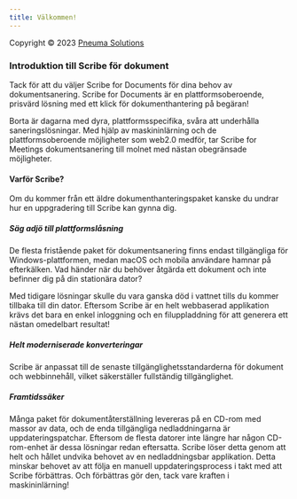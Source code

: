 ```yaml
---
title: Välkommen!
---
```



Copyright © 2023 [Pneuma Solutions](https://www.pneumasolutions.com)  
### Introduktion till Scribe för dokument

Tack för att du väljer Scribe for Documents för dina behov av dokumentsanering. Scribe for Documents är en plattformsoberoende, prisvärd lösning med ett klick för dokumenthantering på begäran!

Borta är dagarna med dyra, plattformsspecifika, svåra att underhålla saneringslösningar. Med hjälp av maskininlärning och de plattformsoberoende möjligheter som web2.0 medför, tar Scribe for Meetings dokumentsanering till molnet med nästan obegränsade möjligheter.

#### Varför Scribe?

Om du kommer från ett äldre dokumenthanteringspaket kanske du undrar hur en uppgradering till Scribe kan gynna dig.

##### Säg adjö till plattformslåsning

De flesta fristående paket för dokumentsanering finns endast tillgängliga för Windows-plattformen, medan macOS och mobila användare hamnar på efterkälken. Vad händer när du behöver åtgärda ett dokument och inte befinner dig på din stationära dator?

Med tidigare lösningar skulle du vara ganska död i vattnet tills du kommer tillbaka till din dator. Eftersom Scribe är en helt webbaserad applikation krävs det bara en enkel inloggning och en filuppladdning för att generera ett nästan omedelbart resultat!

##### Helt moderniserade konverteringar

Scribe är anpassat till de senaste tillgänglighetsstandarderna för dokument och webbinnehåll, vilket säkerställer fullständig tillgänglighet.

##### Framtidssäker

Många paket för dokumentåterställning levereras på en CD-rom med massor av data, och de enda tillgängliga nedladdningarna är uppdateringspatchar. Eftersom de flesta datorer inte längre har någon CD-rom-enhet är dessa lösningar redan eftersatta. Scribe löser detta genom att helt och hållet undvika behovet av en nedladdningsbar applikation. Detta minskar behovet av att följa en manuell uppdateringsprocess i takt med att Scribe förbättras. Och förbättras gör den, tack vare kraften i maskininlärning!

